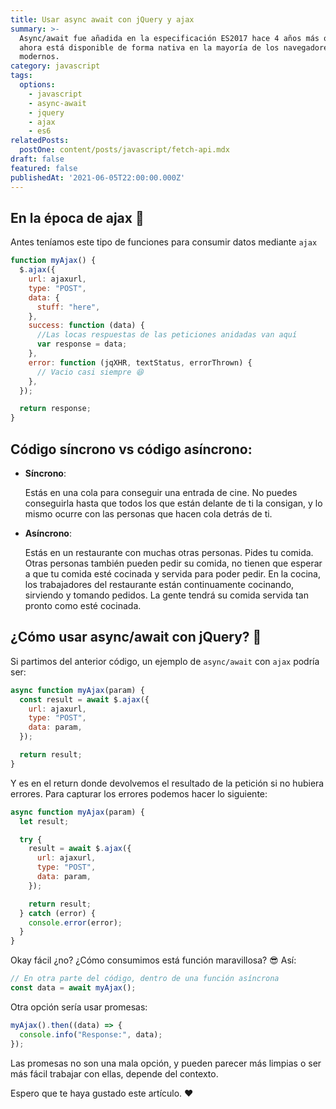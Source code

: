 ```yaml
---
title: Usar async await con jQuery y ajax
summary: >-
  Async/await fue añadida en la especificación ES2017 hace 4 años más o menos y
  ahora está disponible de forma nativa en la mayoría de los navegadores
  modernos. 
category: javascript
tags:
  options:
    - javascript
    - async-await
    - jquery
    - ajax
    - es6
relatedPosts:
  postOne: content/posts/javascript/fetch-api.mdx
draft: false
featured: false
publishedAt: '2021-06-05T22:00:00.000Z'
---
```


## En la época de ajax 🧓

Antes teníamos este tipo de funciones para consumir datos mediante `ajax`

```javascript
function myAjax() {
  $.ajax({
    url: ajaxurl,
    type: "POST",
    data: {
      stuff: "here",
    },
    success: function (data) {
      //Las locas respuestas de las peticiones anidadas van aquí
      var response = data;
    },
    error: function (jqXHR, textStatus, errorThrown) {
      // Vacio casi siempre 😆
    },
  });

  return response;
}
```

## Código síncrono vs código asíncrono:

* **Síncrono**:

  Estás en una cola para conseguir una entrada de cine. No puedes conseguirla hasta que todos los que están delante de ti la consigan, y lo mismo ocurre con las personas que hacen cola detrás de ti.
* **Asíncrono**:

  Estás en un restaurante con muchas otras personas. Pides tu comida. Otras personas también pueden pedir su comida, no tienen que esperar a que tu comida esté cocinada y servida para poder pedir. En la cocina, los trabajadores del restaurante están continuamente cocinando, sirviendo y tomando pedidos. La gente tendrá su comida servida tan pronto como esté cocinada.

## ¿Cómo usar async/await con jQuery? 🤹

Si partimos del anterior código, un ejemplo de `async/await` con `ajax` podría ser:

```javascript
async function myAjax(param) {
  const result = await $.ajax({
    url: ajaxurl,
    type: "POST",
    data: param,
  });

  return result;
}
```

Y es en el return donde devolvemos el resultado de la petición si no hubiera errores. Para capturar los errores podemos hacer lo siguiente:

```javascript
async function myAjax(param) {
  let result;

  try {
    result = await $.ajax({
      url: ajaxurl,
      type: "POST",
      data: param,
    });

    return result;
  } catch (error) {
    console.error(error);
  }
}
```

Okay fácil ¿no? ¿Cómo consumimos está función maravillosa? 😎 Así:

```javascript
// En otra parte del código, dentro de una función asíncrona
const data = await myAjax();
```

Otra opción sería usar promesas:

```javascript
myAjax().then((data) => {
  console.info("Response:", data);
});
```

Las promesas no son una mala opción, y pueden parecer más limpias o ser más fácil trabajar con ellas, depende del contexto.

Espero que te haya gustado este artículo. ❤️
